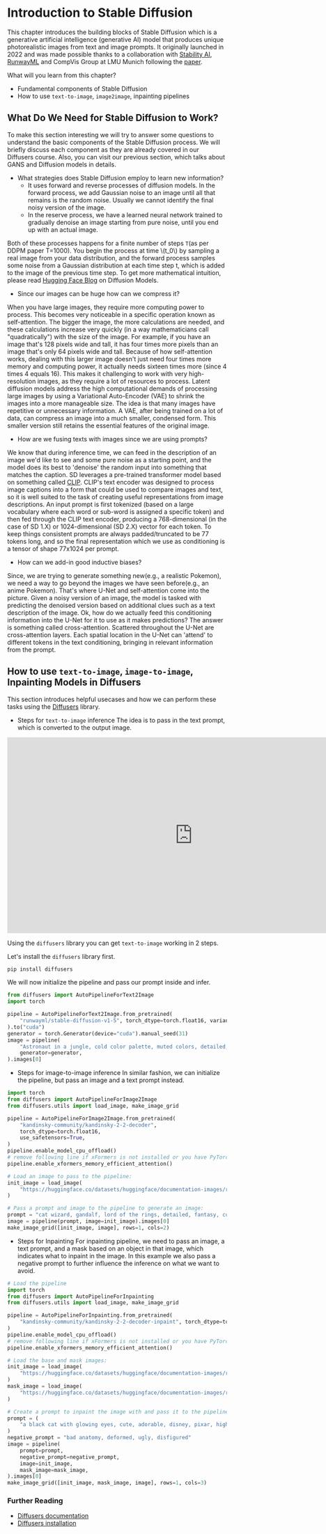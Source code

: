 # Introduction to Stable Diffusion
This chapter introduces the building blocks of Stable Diffusion which is a generative artificial intelligence (generative AI) model that produces unique photorealistic images from text and image prompts. It originally launched in 2022 and was made possible thanks to a collaboration with
[Stability AI](https://stability.ai/), [RunwayML](https://runwayml.com/) and CompVis Group at LMU Munich following the [paper](https://arxiv.org/pdf/2112.10752.pdf).

What will you learn from this chapter?
- Fundamental components of Stable Diffusion
- How to use `text-to-image`, `image2image`, inpainting pipelines

## What Do We Need for Stable Diffusion to Work?
To make this section interesting we will try to answer some questions to understand the basic components of the Stable Diffusion process. 
We will briefly discuss each component as they are already covered in our Diffusers course. Also, you can visit our previous section, which talks about GANS and Diffusion models in details.

- What strategies does Stable Diffusion employ to learn new information?
    - It uses forward and reverse processes of diffusion models. In the forward process, we add Gaussian noise to an image until all that remains is the random noise. Usually we cannot identify the final noisy version of the image.
    - In the reserve process, we have a learned neural network trained to gradually denoise an image starting from pure noise, until you end up with an actual image.

Both of these processes happens for a finite number of steps `T`(as per DDPM paper T=1000). You begin the process at time \\(t_0\\) by sampling a real image from your data distribution, and the forward process samples some noise from a Gaussian distribution at each time step t, which is added to the image of the previous time step. To get more mathematical intuition, please read [Hugging Face Blog](https://huggingface.co/blog/annotated-diffusion) on Diffusion Models. 

- Since our images can be huge how can we compress it?

When you have large images, they require more computing power to process. This becomes very noticeable in a specific operation known as self-attention. The bigger the image, the more calculations are needed, and these calculations increase very quickly (in a way mathematicians call "quadratically") with the size of the image.
For example, if you have an image that's 128 pixels wide and tall, it has four times more pixels than an image that's only 64 pixels wide and tall. Because of how self-attention works, dealing with this larger image doesn't just need four times more memory and computing power, it actually needs sixteen times more (since 4 times 4 equals 16). This makes it challenging to work with very high-resolution images, as they require a lot of resources to process. 
Latent diffusion models address the high computational demands of processing large images by using a Variational Auto-Encoder (VAE) to shrink the images into a more manageable size. The idea is that many images have repetitive or unnecessary information. A VAE, after being trained on a lot of data, can compress an image into a much smaller, condensed form. This smaller version still retains the essential features of the original image.

- How are we fusing texts with images since we are using prompts?

We know that during inference time, we can feed in the description of an image we'd like to see and some pure noise as a starting point, and the model does its best to 'denoise' the random input into something that matches the caption.
SD leverages a pre-trained transformer model based on something called [CLIP](https://huggingface.co/learn/computer-vision-course/unit4/multimodal-models/clip-and-relatives/clip). CLIP's text encoder was designed to process image captions into a form that could be used to compare images and text, so it is well suited to the task of creating useful representations from image descriptions. An input prompt is first tokenized (based on a large vocabulary where each word or sub-word is assigned a specific token) and then fed through the CLIP text encoder, producing a 768-dimensional (in the case of SD 1.X) or 1024-dimensional (SD 2.X) vector for each token. To keep things consistent prompts are always padded/truncated to be 77 tokens long, and so the final representation which we use as conditioning is a tensor of shape 77x1024 per prompt.

- How can we add-in good inductive biases? 

Since, we are trying to generate something new(e.g., a realistic Pokemon), we need a way to go beyond the images we have seen before(e.g., an anime Pokemon). That's where U-Net and self-attention come into the picture. Given a noisy version of an image, the model is tasked with predicting the denoised version based on additional clues such as a text description of the image. Ok, how do we actually feed this conditioning information into the U-Net for it to use as it makes predictions? The answer is something called cross-attention. Scattered throughout the U-Net are cross-attention layers. 
Each spatial location in the U-Net can 'attend' to different tokens in the text conditioning, bringing in relevant information from the prompt. 


## How to use `text-to-image`, `image-to-image`, Inpainting Models in Diffusers
This section introduces helpful usecases and how we can perform these tasks using the [Diffusers](https://github.com/huggingface/diffusers) library.
- Steps for `text-to-image` inference
The idea is to pass in the text prompt, which is converted to the output image.

<iframe
	src="https://hysts-controlnet-v1-1.hf.space/"
	frameborder="0"
	width="850"
	height="450">
</iframe>

Using the `diffusers` library you can get `text-to-image` working in 2 steps.

Let's install the `diffusers` library first.
```bash
pip install diffusers
```

We will now initialize the pipeline and pass our prompt inside and infer.
```python
from diffusers import AutoPipelineForText2Image
import torch

pipeline = AutoPipelineForText2Image.from_pretrained(
    "runwayml/stable-diffusion-v1-5", torch_dtype=torch.float16, variant="fp16"
).to("cuda")
generator = torch.Generator(device="cuda").manual_seed(31)
image = pipeline(
    "Astronaut in a jungle, cold color palette, muted colors, detailed, 8k",
    generator=generator,
).images[0]
```

- Steps for image-to-image inference
In similar fashion, we can initialize the pipeline, but pass an image and a text prompt instead.
```python
import torch
from diffusers import AutoPipelineForImage2Image
from diffusers.utils import load_image, make_image_grid

pipeline = AutoPipelineForImage2Image.from_pretrained(
    "kandinsky-community/kandinsky-2-2-decoder",
    torch_dtype=torch.float16,
    use_safetensors=True,
)
pipeline.enable_model_cpu_offload()
# remove following line if xFormers is not installed or you have PyTorch 2.0 or higher installed
pipeline.enable_xformers_memory_efficient_attention()

# Load an image to pass to the pipeline:
init_image = load_image(
    "https://huggingface.co/datasets/huggingface/documentation-images/resolve/main/diffusers/cat.png"
)

# Pass a prompt and image to the pipeline to generate an image:
prompt = "cat wizard, gandalf, lord of the rings, detailed, fantasy, cute, adorable, Pixar, Disney, 8k"
image = pipeline(prompt, image=init_image).images[0]
make_image_grid([init_image, image], rows=1, cols=2)
```

- Steps for Inpainting
For inpainting pipeline, we need to pass an image, a text prompt, and a mask based on an object in that image, which indicates what to inpaint in the image. 
In this example we also pass a negative prompt to further influence the inference on what we want to avoid.
```python
# Load the pipeline
import torch
from diffusers import AutoPipelineForInpainting
from diffusers.utils import load_image, make_image_grid

pipeline = AutoPipelineForInpainting.from_pretrained(
    "kandinsky-community/kandinsky-2-2-decoder-inpaint", torch_dtype=torch.float16
)
pipeline.enable_model_cpu_offload()
# remove following line if xFormers is not installed or you have PyTorch 2.0 or higher installed
pipeline.enable_xformers_memory_efficient_attention()

# Load the base and mask images:
init_image = load_image(
    "https://huggingface.co/datasets/huggingface/documentation-images/resolve/main/diffusers/inpaint.png"
)
mask_image = load_image(
    "https://huggingface.co/datasets/huggingface/documentation-images/resolve/main/diffusers/inpaint_mask.png"
)

# Create a prompt to inpaint the image with and pass it to the pipeline with the base and mask images:
prompt = (
    "a black cat with glowing eyes, cute, adorable, disney, pixar, highly detailed, 8k"
)
negative_prompt = "bad anatomy, deformed, ugly, disfigured"
image = pipeline(
    prompt=prompt,
    negative_prompt=negative_prompt,
    image=init_image,
    mask_image=mask_image,
).images[0]
make_image_grid([init_image, mask_image, image], rows=1, cols=3)
```

### Further Reading
- [Diffusers documentation](https://huggingface.co/docs/diffusers/using-diffusers/pipeline_overview)
- [Diffusers installation](https://huggingface.co/docs/diffusers/installation)